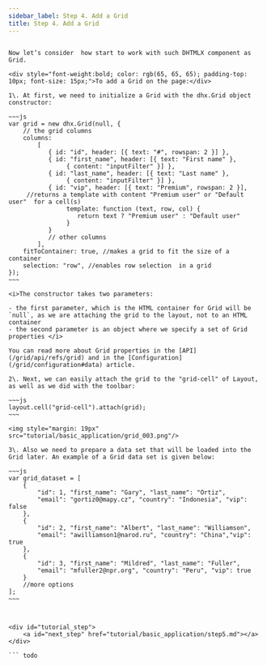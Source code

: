 ```yaml
---
sidebar_label: Step 4. Add a Grid
title: Step 4. Add a Grid
---          
```


``` todo

Now let’s consider  how start to work with such DHTMLX component as Grid.

<div style="font-weight:bold; color: rgb(65, 65, 65); padding-top: 10px; font-size: 15px;">To add a Grid on the page:</div>

1\. At first, we need to initialize a Grid with the dhx.Grid object constructor:  

~~~js
var grid = new dhx.Grid(null, {
	// the grid columns
    columns: 
    	[
           { id: "id", header: [{ text: "#", rowspan: 2 }] },
           { id: "first_name", header: [{ text: "First name" },
            	{ content: "inputFilter" }] },
           { id: "last_name", header: [{ text: "Last name" },
                { content: "inputFilter" }] }, 
           { id: "vip", header: [{ text: "Premium", rowspan: 2 }], 
     //returns a template with content "Premium user" or "Default user"  for a cell(s)
                template: function (text, row, col) { 
                   return text ? "Premium user" : "Default user"
                } 
           }
           // other columns
        ],
   	fitToContainer: true, //makes a grid to fit the size of a container
    selection: "row", //enables row selection  in a grid
});
~~~

<i>The constructor takes two parameters:

- the first parameter, which is the HTML container for Grid will be `null`, as we are attaching the grid to the layout, not to an HTML container 
- the second parameter is an object where we specify a set of Grid properties </i>

You can read more about Grid properties in the [API](/grid/api/refs/grid) and in the [Configuration](/grid/configuration#data) article. 

2\. Next, we can easily attach the grid to the "grid-cell" of Layout, as well as we did with the toolbar:

~~~js
layout.cell("grid-cell").attach(grid);
~~~

<img style="margin: 19px" src="tutorial/basic_application/grid_003.png"/>

3\. Also we need to prepare a data set that will be loaded into the Grid later. An example of a Grid data set is given below:

~~~js
var grid_dataset = [
	{
		"id": 1, "first_name": "Gary", "last_name": "Ortiz",
  		"email": "gortiz0@mapy.cz", "country": "Indonesia", "vip": false 
 	},
 	{
 		"id": 2, "first_name": "Albert", "last_name": "Williamson", 
  		"email": "awilliamson1@narod.ru", "country": "China","vip": true 
 	},
 	{ 
  		"id": 3, "first_name": "Mildred", "last_name": "Fuller", 
  		"email": "mfuller2@npr.org", "country": "Peru", "vip": true 
 	}
    //more options 
]; 
~~~



<div id="tutorial_step">
    <a id="next_step" href="tutorial/basic_application/step5.md"></a>
</div>

``` todo
